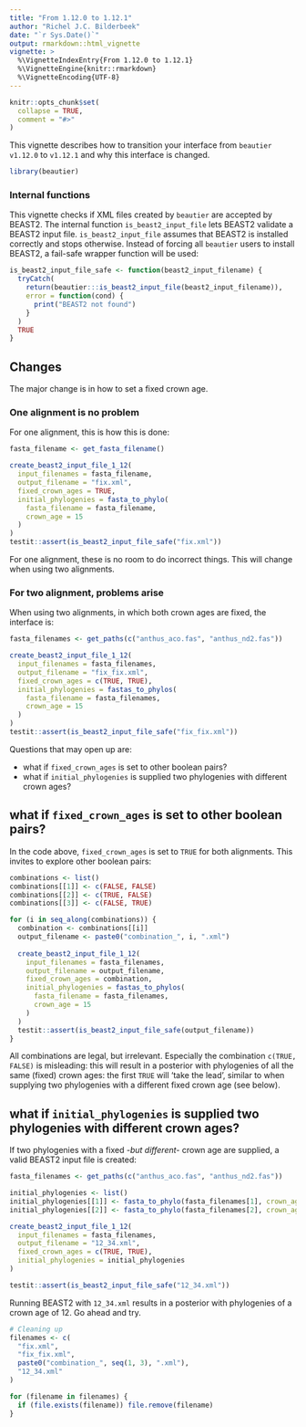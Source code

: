 ```yaml
---
title: "From 1.12.0 to 1.12.1"
author: "Richel J.C. Bilderbeek"
date: "`r Sys.Date()`"
output: rmarkdown::html_vignette
vignette: >
  %\VignetteIndexEntry{From 1.12.0 to 1.12.1}
  %\VignetteEngine{knitr::rmarkdown}
  %\VignetteEncoding{UTF-8}
---
```


```r
knitr::opts_chunk$set(
  collapse = TRUE,
  comment = "#>"
)
```

This vignette describes how to transition your interface from 
`beautier` `v1.12.0` to `v1.12.1` and why this interface is
changed.

```r
library(beautier)
```

### Internal functions

This vignette checks if XML files created by `beautier` are accepted by BEAST2.
The internal function `is_beast2_input_file` lets BEAST2 validate a BEAST2
input file. `is_beast2_input_file` assumes that BEAST2 is installed correctly 
and stops otherwise. Instead of forcing all `beautier` users to install BEAST2,
a fail-safe wrapper function will be used:

```r
is_beast2_input_file_safe <- function(beast2_input_filename) {
  tryCatch(
    return(beautier:::is_beast2_input_file(beast2_input_filename)),
    error = function(cond) {
      print("BEAST2 not found")
    }
  )
  TRUE
}
```

## Changes

The major change is in how to set a fixed crown age.

### One alignment is no problem

For one alignment, this is how this is done:

```r
fasta_filename <- get_fasta_filename()

create_beast2_input_file_1_12(
  input_filenames = fasta_filename,
  output_filename = "fix.xml",
  fixed_crown_ages = TRUE,
  initial_phylogenies = fasta_to_phylo(
    fasta_filename = fasta_filename,
    crown_age = 15
  )
)
testit::assert(is_beast2_input_file_safe("fix.xml"))
```

For one alignment, these is no room to do incorrect things. This
will change when using two alignments.

### For two alignment, problems arise

When using two alignments, in which both crown ages are fixed, 
the interface is:

```r
fasta_filenames <- get_paths(c("anthus_aco.fas", "anthus_nd2.fas"))

create_beast2_input_file_1_12(
  input_filenames = fasta_filenames,
  output_filename = "fix_fix.xml",
  fixed_crown_ages = c(TRUE, TRUE),
  initial_phylogenies = fastas_to_phylos(
    fasta_filename = fasta_filenames,
    crown_age = 15
  )
)
testit::assert(is_beast2_input_file_safe("fix_fix.xml"))
```

Questions that may open up are:

 * what if `fixed_crown_ages` is set to other boolean pairs?
 * what if `initial_phylogenies` is supplied two phylogenies with different 
   crown ages?
   
## what if `fixed_crown_ages` is set to other boolean pairs?

In the code above, `fixed_crown_ages` is set to `TRUE` for both
alignments. This invites to explore other boolean pairs:

```r
combinations <- list()
combinations[[1]] <- c(FALSE, FALSE)
combinations[[2]] <- c(TRUE, FALSE)
combinations[[3]] <- c(FALSE, TRUE)

for (i in seq_along(combinations)) {
  combination <- combinations[[i]]
  output_filename <- paste0("combination_", i, ".xml")
  
  create_beast2_input_file_1_12(
    input_filenames = fasta_filenames,
    output_filename = output_filename,
    fixed_crown_ages = combination,
    initial_phylogenies = fastas_to_phylos(
      fasta_filename = fasta_filenames,
      crown_age = 15
    )
  )
  testit::assert(is_beast2_input_file_safe(output_filename))
}
```

All combinations are legal, but irrelevant. Especially the 
combination `c(TRUE, FALSE)` is misleading: this will result in
a posterior with phylogenies of all the same (fixed) crown ages:
the first `TRUE` will 'take the lead', similar to when supplying
two phylogenies with a different fixed crown age (see below).

## what if `initial_phylogenies` is supplied two phylogenies with different crown ages?

If two phylogenies with a fixed *-but different-* crown age are supplied,
a valid BEAST2 input file is created:

```r
fasta_filenames <- get_paths(c("anthus_aco.fas", "anthus_nd2.fas"))

initial_phylogenies <- list()
initial_phylogenies[[1]] <- fasta_to_phylo(fasta_filenames[1], crown_age = 12)
initial_phylogenies[[2]] <- fasta_to_phylo(fasta_filenames[2], crown_age = 34)

create_beast2_input_file_1_12(
  input_filenames = fasta_filenames,
  output_filename = "12_34.xml",
  fixed_crown_ages = c(TRUE, TRUE),
  initial_phylogenies = initial_phylogenies
)

testit::assert(is_beast2_input_file_safe("12_34.xml"))
```

Running BEAST2 with `12_34.xml` results in a posterior with phylogenies of a
crown age of 12. Go ahead and try.

```r
# Cleaning up
filenames <- c(
  "fix.xml", 
  "fix_fix.xml", 
  paste0("combination_", seq(1, 3), ".xml"), 
  "12_34.xml"
)

for (filename in filenames) {
  if (file.exists(filename)) file.remove(filename)
}
```
